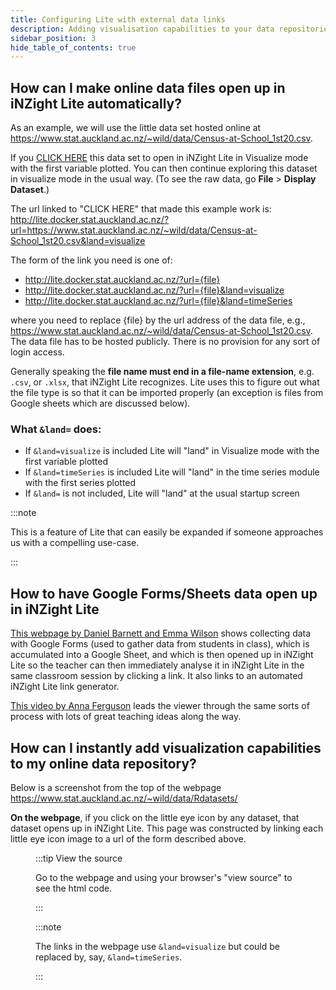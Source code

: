 ```yaml
---
title: Configuring Lite with external data links
description: Adding visualisation capabilities to your data repositories, integration with Google sheets, ...
sidebar_position: 3
hide_table_of_contents: true
---
```



<TOCInline toc={toc} />

## How can I make online data files open up in iNZight Lite automatically?

As an example, we will use the little data set hosted online at https://www.stat.auckland.ac.nz/~wild/data/Census-at-School_1st20.csv.

If you [CLICK HERE](http://lite.docker.stat.auckland.ac.nz/?url=https://www.stat.auckland.ac.nz/~wild/data/Census-at-School_1st20.csv&land=visualize) this data set to open in iNZight Lite in Visualize mode with the first variable plotted. You can then continue exploring this dataset in visualize mode in the usual way. (To see the raw data, go **File** > **Display Dataset**.)

The url linked to "CLICK HERE" that made this example work is:
http://lite.docker.stat.auckland.ac.nz/?url=https://www.stat.auckland.ac.nz/~wild/data/Census-at-School_1st20.csv&land=visualize

The form of the link you need is one of:

- http://lite.docker.stat.auckland.ac.nz/?url={file}
- http://lite.docker.stat.auckland.ac.nz/?url={file}&land=visualize
- http://lite.docker.stat.auckland.ac.nz/?url={file}&land=timeSeries

where you need to replace {file} by the url address of the data file, e.g., https://www.stat.auckland.ac.nz/~wild/data/Census-at-School_1st20.csv. The data file has to be hosted publicly. There is no provision for any sort of login access.

Generally speaking the **file name must end in a file-name extension**, e.g. `.csv`, or `.xlsx`, that iNZight Lite recognizes. Lite uses this to figure out what the file type is so that it can be imported properly (an exception is files from Google sheets which are discussed below).

### What `&land=` does:

- If `&land=visualize` is included Lite will "land" in Visualize mode with the first variable plotted
- If `&land=timeSeries` is included Lite will "land" in the time series module with the first series plotted
- If `&land=` is not included, Lite will "land" at the usual startup screen

:::note

This is a feature of Lite that can easily be expanded if someone approaches us with a compelling use-case.

:::

## How to have Google Forms/Sheets data open up in iNZight Lite

[This webpage by Daniel Barnett and Emma Wilson](https://daniel-barnett.github.io/stats_teachers_day_2019/google_forms_tutorial.html) shows collecting data with Google Forms (used to gather data from students in class), which is accumulated into a Google Sheet, and which is then opened up in iNZight Lite so the teacher can then immediately analyse it in iNZight Lite in the same classroom session by clicking a link. It also links to an automated iNZight Lite link generator.

[This video by Anna Ferguson](https://www.youtube.com/watch?v=xyrUpBfAJVQ) leads the viewer through the same sorts of process with lots of great teaching ideas along the way.

## How can I instantly add visualization capabilities to my online data repository?

Below is a screenshot from the top of the webpage https://www.stat.auckland.ac.nz/~wild/data/Rdatasets/

**On the webpage**, if you click on the little eye icon by any dataset, that dataset opens up in iNZight Lite. This page was constructed by linking each little eye icon image to a url of the form described above.


<Figure
  src={image}
  caption="Webpage with links to Lite with pre-loaded data."
/>

:::tip View the source

Go to the webpage and using your browser's "view source" to see the html code.

:::

:::note

The links in the webpage use `&land=visualize` but could be replaced by, say, `&land=timeSeries`.

:::

